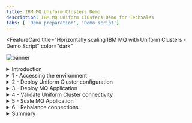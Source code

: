 ```yaml
---
title: IBM MQ Uniform Clusters Demo
description: IBM MQ Uniform Clusters Demo for TechSales
tabs: [ 'Demo preparation', 'Demo script']
---
```


<FeatureCard
  title="Horizontally scaling IBM MQ with Uniform Clusters - Demo Script"
  color="dark"
  >

![banner](./images/mq-banner.jpg)

</FeatureCard>

<span id="place1"></span>

<details>

<summary>Introduction</summary>
<br/>
We’re running a cluster of IBM MQ queue managers in Red Hat OpenShift, together with a large number of client applications putting and getting messages to them. This workload will vary over time, so we need flexibility in how we scale all of this.
<br/><br/>
Simplifying your messaging solution deployment is very important for your Operations team, but it is good for your business too. Increased business high availability can provide the difference between a satisfied customer who wants to do more business with you or a disappointed customer who is looking for an alternative option. In addition, it improves innovation, because a team that is used to quickly shipping experiments and getting back user-validated results fast, will soon find itself naturally innovating.
<br/><br/>
This demo will show how we can easily scale the number of instances of our client applications up and down, without having to reconfigure their connection details and without needing to manually distribute or load balance them.
<br/><br/>
It will also show how to quickly and easily grow the queue manager cluster – adding a new queue manager to the cluster without a complex, new, custom configuration. In this demo, we will see the Uniform Cluster capability of IBM MQ in action.
<br/><br/>
Let's get started!<br/><br/>

(Demo Slides <a href="https://github.com/ibm-integration/learninghub/blob/main/src/pages/demos/mq-techsales/files/MQUniformSlides.pptx" target="_blank" rel="noreferrer">here</a>)
<br/>
</details>

<details>
<summary>1 - Accessing the environment</summary>

<br/>

| **1.1** | **Log in to Cloud Pak for Integration** |
| :--- | :--- |
| **Narration** | Let’s see how to scale the IBM MQ cluster and client applications in OpenShift. Here we have an IBM Cloud Pak for Integration environment with IBM MQ operator installed. We have a cloud version of the product on IBM Cloud. Let me log in here.  &nbsp; &nbsp; &nbsp; &nbsp; &nbsp; &nbsp; &nbsp; &nbsp; &nbsp; &nbsp; &nbsp; &nbsp; &nbsp; &nbsp; &nbsp; &nbsp;  |
| **Action** &nbsp; 1.1.1 | Open **Cloud Pak for Integration page** and **log in** with your **username** and **password**. <br/><br/>![](images/access-env-1-1.png)<br/>|

<br/>

| **1.2** | **View the Cloud Pak for Integration instances** |
| :--- | :--- |
| **Narration** | Welcome to IBM Cloud Pak for Integration! We’re now at the home screen showing all the capabilities of the Pak, brought together in one place. Specialized integration capabilities — for API management, application integration, messaging, and more — are built on top of powerful automation services. <br/><br/>As you can see, you are able to access all the integration capabilities your team needs through a single interface.  By now, we have a basic MQ instance here. IBM MQ is a universal messaging backbone with robust connectivity for flexible and reliable messaging for applications and the integration of existing IT assets. In this demo, to scale our IBM MQ Cluster, we will create a Uniform cluster. |
| **Action** &nbsp; 1.2.1 | Show the **Instances page**. <br/><br/>![](images/new-access-env-1-2.png)<br/> |

| **1.3** | **Access OpenShift Web Console** |
| :--- | :--- |
| **Narration** | Let’s check our environment on the OpenShift Web Console. On the Installed Operators page, we can confirm that IBM MQ operator is installed. But we have only one queue manager so far. Next step is to create our Uniform Cluster in MQ. |
| **Action** &nbsp; 1.3.1 | Open the **OpenShift Web Console** and **log in**. <br/><br/>![](images/access-env-1-3-1.png)<br/>  |
| **Action** &nbsp; 1.3.2 | Open the **Operators** (A) > **Installed Operators** (B). <br/><br/>![](images/access-env-1-3-2.png)<br/>  |
| **Action** &nbsp; 1.3.3 | Open the **IBM MQ** operator. <br/><br/>![](images/access-env-1-3-3.png)<br/>  |
| **Action** &nbsp; 1.3.4 | Open the **Queue Manager** tab. <br/><br/>![](images/access-env-1-3-4.png)<br/>  |
| **Action** &nbsp; 1.3.5 | Show the queue manager available <br/><br/>![](images/access-env-1-3-5.png)<br/>  |

**[Go to top](#place1)**

</details>

<details>
<summary>2 - Deploy Uniform Cluster configuration</summary>

<br/>

| **2.1** | **Create configurations** |
| :--- | :--- |
| **Narration** | The objective of a uniform cluster deployment is that applications can be designed for scale and availability and can connect to any of the queue managers within the uniform cluster. This removes any dependency on a specific queue manager, resulting in better availability and workload balancing of messaging traffic.<br/><br/>Let’s create it now. First, we need to create our uniform cluster configurations. <br/><br/> Let's start the configuration to create a queue manager uniform cluster with two queue managers. <br/><br/> A ConfigMap with a config.ini is used by all three queue managers. This identifies which of the queue managers are going to maintain the full repository of information about the cluster. <br/><br/> Another ConfigMap holds the MQSC commands that all queue managers use to define the channel they will need to be members of the cluster. <br/><br/> Each queue manager then has it’s own ConfigMap with an additional MQSC file defining the addresses for the channels it will use to join the cluster.|
| **Action** &nbsp; 2.1.1 | On a terminal windows, **log in** on your OpenShift environment and run the command below. <br/> ```oc apply -f resources/03d-qmgr-uniform-cluster-config.yaml```|

| **2.2** | **Deploy Queue Managers** |
| :--- | :--- |
| **Narration** | Uniform clusters are a specific pattern of an IBM MQ cluster that provides a highly available and horizontally scaled small collection of queue managers. These queue managers are configured almost identically, so that an application can interact with them as a single group. This makes it easier to ensure each queue manager in the cluster is being used, by automatically ensuring application instances are spread evenly across the queue managers.<br/><br/>Now we need to create our two queue Managers. The QueueManager specifications for each of the queue managers just need to point to the ConfigMaps created earlier. Let’s do it!<br/><br/>Great, now let’s confirm the instances have been deployed successfully before moving to the next step. |
| **Action** &nbsp; 2.2.1 | Run the command below.``` oc apply -f instances/${CP4I_VER}/${OCP_TYPE}/13a-qmgr-uniform-cluster-qm1.yaml -n cp4i ``` |
| **Action** &nbsp; 2.2.2 | Run the command below.``` oc apply -f instances/${CP4I_VER}/${OCP_TYPE}/13b-qmgr-uniform-cluster-qm2.yaml -n cp4i ``` |
| **Action** &nbsp; 2.2.3 | Run the command below.``` oc get queuemanager -n cp4i ``` <br/><br/> `Note` this will take few minutes, but at the end you should get a response like this. <br/><br/>![](images/uniform-cluster-2-2-3.png)<br/>  |

| **2.3** | **Deploy NGINX to serve CCDT** |
| :--- | :--- |
| **Narration** | When one application want to connect multiple Queue Managers this can be done using Client connection channel table(CCDT). Queue managers store client connection channel information in a client channel definition table. This information includes authentication rules you have defined for channels on the queue manager. The table is updated whenever a client connection channel is defined or altered.<br/><br/> For this demo, we need to create the Client Channel Definition Table (CCDT) to be used by our application and we need to deploy a NGINX instance to serve CCDT.  <br/><br/>Voilá, the NGINX service was created to be used by our application. Now we can deploy our application. |
| **Action** &nbsp; 2.3.1 | Run the command below to create CCDT to be used by App. <br/> ``` oc apply -f resources/04a-nginx-ccdt-configmap.yaml ``` |
| **Action** &nbsp; 2.3.2 | Run the command below to deploy NGINX instance to serve CCDT. <br/> ``` oc apply -f resources/04b-nginx-deployment.yaml ``` |
| **Action** &nbsp; 2.3.3 | Confirm the instances has been deployed successfully before moving to the next step running the following command. <br/><br/>  <b>oc get pods -n cp4i \| grep nginx  </b> <br/><br/> You should get a response like this. <br/><br/>![](images/uniform-cluster-2-3-3.png)<br/>|
| **Action** &nbsp; 2.3.4 | Run the command below to create service for NGINX to be used by App. ``` oc apply -f resources/04c-nginx-service.yaml ``` |


**[Go to top](#place1)**

</details>

<details>
<summary>3 - Deploy MQ Application</summary>

<br/>

| **3.1** | **Check the Topology** |
| :--- | :--- |
| **Narration** | Now that the uniform cluster is running, we can proceed to deploy the application that will be interacting with the queue managers. <br/><br/> First, we will switch to the “Developer” perspective. In this perspective you can view the queue managers. Here you will see the tiles representing each queue manager.  |
| **Action** &nbsp; 3.1.1 | Back to the **OpenShift Web Console** page, click on the **Administrator** option (A) and select the **Developer** (B) perspective. <br/><br/>![](images/mq-app-3-1-1.png)<br/><br/>`Note` - If you see the Welcome to the Developer Perspective dialog, go ahead and close it.<br/>|
| **Action** &nbsp; 3.1.2 | Open the **Topology** page.  <br/><br/>![](images/mq-app-3-1-2.png)<br/>|
| **Action** &nbsp; 3.1.3 | Filter by **cp4i** project (A) and show the topology (B).  <br/><br/>![](images/mq-app-3-1-3.png)<br/>|

| **3.2** | **Deploy JAR file** |
| :--- | :--- |
| **Narration** | For demo purposes, we have pre-created the JMS application that will use our Queue Managers. Let's deploy it.  |
| **Action** &nbsp; 3.2.1 | Click on **+Add** on left menu. <br/><br/>![](images/mq-app-3-2-1.png)<br/>|
| **Action** &nbsp; 3.2.2 | Click on **Upload JAR file**. <br/><br/>![](images/mq-app-3-2-2.png)<br/>|
| **Action** &nbsp; 3.2.3 | Select **Browse** (A) and follow the dialogs to select the **jmsproducer-jgr-demo.jar** file (B) (check the demo preparation document about how to get the jar file).  <br/><br/>![](images/mq-app-3-2-3.png)<br/> |
| **Action** &nbsp; 3.2.4 | Scroll down and uncheck **Create a route** (A), then click **Create** button (B).  <br/><br/>![](images/mq-app-3-2-4.png)<br/>|
| **Action** &nbsp; 3.2.5 | Show the tile representing the deployment in the Topology view. <br/><br/>![](images/mq-app-3-2-5.png)<br/>|

| **3.3** | **Review Deployment** |
| :--- | :--- |
| **Narration** | Now, let’s review our application connection. From here, we can easily check the application log. Great, our application was able to connect to a queue manager and it is sending messages. |
| **Action** &nbsp; 3.3.1 | After a few second click on the tile representing the deployment to display the pod. <br/><br/>![](images/mq-app-3-3-1.png)<br/> |
| **Action** &nbsp; 3.3.2 | Click on the pod name. <br/><br/>![](images/mq-app-3-3-2.png)<br/>|
| **Action** &nbsp; 3.3.3 | In the pod page go to the **Logs** tab (1) and click **Expand** (2) to get a full view of the log. <br/><br/>![](images/mq-app-3-3-3.png)<br/> |
| **Action** &nbsp; 3.3.4 | Take your time reviewing the log, and at the bottom you will find a message saying “Sending…” confirming the application was able to connect to a queue manager and it is sending messages (A).  When done, **collapse** the log window. (B) <br/><br/>![](images/mq-app-3-3-4.png)<br/> |

**[Go to top](#place1)**

</details>

<details>
<summary>4 - Validate Uniform Cluster connectivity</summary>

<br/>

| **4.1** | **Explore the Queue Manager 2** |
| :--- | :--- |
| **Narration** | Now that the MQ application is deployed let’s check the behavior with the Uniform Cluster. Let’s open Queue Manager 2.  The pod ending with 0 is by default the active instance, let’s explore it. |
| **Action** &nbsp; 4.1.1 | Navigate back to the **Topology** page. <br/><br/>![](images/valid-uniform-4-1-1.png)<br/>|
| **Action** &nbsp; 4.1.2 | Select the tile that represent **QM02**. <br/><br/>![](images/valid-uniform-4-1-2.png)<br/>|
| **Action** &nbsp; 4.1.3 | Select the pod ending with **0** that by default is the active instance. <br/><br/>![](images/valid-uniform-4-1-3.png)<br/> |

| **4.2** | **Review connections to QM02** |
| :--- | :--- |
| **Narration** | In order to check the connection status, we will use the command “display connections” and we will filter by the MQ App name that is “MY-PRODUCER”. We will execute the command directly from the terminal in each MQ pod. <br/><br/>Right now, we don’t have any connection in this pod. But in the next step we will get a better picture on how the connections are distributed.  |
| **Action** &nbsp; 4.2.1 | Open the **Terminal** tab (A) and click **Expand** (B) <br/><br/>![](images/valid-uniform-4-2-1.png)<br/>|
| **Action** &nbsp; 4.2.2 | Enter the command below in your terminal windows (if your prefer, you can paste using the context menu) and hit enter to check how many active connections associated with our application are in this queue manager. <br/><br/> echo 'dis conn(*)' all \| runmqsc \| grep -i my  <br/> |
| **Action** &nbsp; 4.2.3 | Show that there isn't any connection in this Message queue (A). Once you are over you can **Collapse** (B) the terminal again.  <br/><br/>![](images/valid-uniform-4-2-3.png)<br/> |

| **4.3** | **Explore the Queue Manager 1** |
| :--- | :--- |
| **Narration** | Now let’s explore Queue Manager 1. Let’s repeat the same procedure as before to select the active pod. |
| **Action** &nbsp; 4.3.1 | Right click the **Topology** menu (A) and select **Open Link in New Tab** (B) to keep a window open for each queue manager since you may need to go back and forth. <br/><br/>![](images/valid-uniform-4-3-1.png)<br/> |
| **Action** &nbsp; 4.3.2 | Select the tile that represent **QM01**. <br/><br/>![](images/valid-uniform-4-3-2.png)<br/>|
| **Action** &nbsp; 4.3.3 | Select the pod ending with **0**. <br/><br/>![](images/valid-uniform-4-3-3.png)<br/>|

| **4.4** | **Review connections to QM01** |
| :--- | :--- |
| **Narration** | Now let’s check the connection status in this MQ pod. <br/><br/>This time we see a couple of active connections, proving that the application we deployed is connected to the cluster. |
| **Action** &nbsp; 4.4.1 | Open the **Terminal** tab (A) and click **Expand** (B) <br/><br/>![](images/valid-uniform-4-4-1.png)<br/>|
| **Action** &nbsp; 4.4.2 | Enter the command below in your terminal windows (if your prefer, you can paste using the context menu) and hit enter to check how many active connections associated with our application are in this queue manager.<br/><br/> echo 'dis conn(*)' all \| runmqsc \| grep -i my <br/> |
| **Action** &nbsp; 4.4.3 | Show the **connections** available (A). Once you are over you can **Collapse** (B) the terminal again. <br/><br/>![](images/valid-uniform-4-4-3.png) <br/><br/> `Note` - In your case the result could potentially be the opposite since we have no affinity defined and the application will connect to any queue manager, but since we only have one instance there will only be a connection to one queue manager at a time. |

**[Go to top](#place1)**

</details>

<details>
<summary>5 - Scale MQ Application</summary>

<br/>

| **5.1** | **Increase the number of instances** |
| :--- | :--- |
| **Narration** | At the moment, our application is running in a single pod and therefore it is only connected to one of the queue managers, but what if the workload increases and I need to scale my app. Let’s simulate the scenario and see how the connections are distributed. <br/><br/>Let’s explore the Deployments view of our application. Here we can see there is only one pod. Let’s increase it to have two instances. |
| **Action** &nbsp; 5.1.1 | Right click on the **RedHat OpenShift logo** (A) and select **Open Link in New Tab** (B) to keep a window open. <br/><br/>![](images/rebalance-connec-5-1-1.png)<br/> |
| **Action** &nbsp; 5.1.2 | Change to **Administrator** perspective. <br/><br/>![](images/rebalance-connec-5-1-2.png)<br/>|
| **Action** &nbsp; 5.1.3 | Open the **Workloads** menu (A) and select **Deployments** (B). <br/><br/>![](images/rebalance-connec-5-1-3.png)<br/>|
| **Action** &nbsp; 5.1.4 | Check that you are on **cp4i** project (A). Click on the **jmsproducer** deployment (B). <br/><br/>![](images/rebalance-connec-5-1-4.png)<br/> |
| **Action** &nbsp; 5.1.5 | Click on the **arrow up** icon to increase the number of instances to **two**.  <br/><br/>![](images/rebalance-connec-5-1-5.png)<br/> |
| **Action** &nbsp; 5.1.6 | Wait a few seconds. After a moment you will see the number of pods is updated to two. <br/><br/>![](images/rebalance-connec-5-1-6.png)<br/> |


| **5.2** | **Review connectivity** |
| :--- | :--- |
| **Narration** | Now, let’s check how many connections we have per queue manager. This time we should see that each queue manager has a couple of connections. |
| **Action** &nbsp; 5.2.1 | Back to the **MQ1 browser tab**, refresh the terminal page and enter the command below again and press **enter**. <br/><br/> echo 'dis conn(*)' all \| runmqsc \| grep -i my  <br/> |
| **Action** &nbsp; 5.2.2 | Show that you have **multiple connections** in **MQ1**. <br/><br/>![](images/rebalance-connec-5-2-2.png)<br/>|
| **Action** &nbsp; 5.2.3 | Back to the **MQ2 browser tab**, enter the command below again and press **enter**. <br/><br/> echo 'dis conn(*)' all \| runmqsc \| grep -i my  <br/> |
| **Action** &nbsp; 5.2.4 | Show that you have **multiple connections** in **MQ2**. <br/><br/>![](images/rebalance-connec-5-2-4.png)<br/>|

**[Go to top](#place1)**

</details>

<details>
<summary>6 - Rebalance connections</summary>

<br/>

| **6.1** | ** Delete Queue Manager** |
| :--- | :--- |
| **Narration** | We observed how each instance will connect to a different queue manager trying to keep a homogenous distribution, but what would happen if one of the queue managers goes down? Let’s find out. <br/><br/>Let’s check our queue managers in the installed operators’ page. <br/><br/>We could kill one of the active pods for any of the queue managers, but since we have configured Native HA, one of the standby instances will take over and at the end, each queue manager will keep a couple of connections, so in this case we will go ahead and fully delete the queue manager. |
| **Action** &nbsp; 6.1.1 | Back to the Administrator perspective browser tab, on the left navigator, open the **Operators** (A) > **Installed Operators** (B) menu. <br/><br/>![](images/rebalance-connec-6-1-1.png)<br/> |
| **Action** &nbsp; 6.1.2 | Navigate to the **IBM MQ** Operator again. <br/><br/>![](images/rebalance-connec-6-1-2.png)<br/> |
| **Action** &nbsp; 6.1.3 | Open the **Queue Manager** tab. <br/><br/>![](images/rebalance-connec-6-1-3.png)<br/> |
| **Action** &nbsp; 6.1.4 | Click on the hamburger **menu** for QM02 (A) and select **Delete Queue Manager** (B). <br/><br/>![](images/rebalance-connec-6-1-4.png)<br/>|
| **Action** &nbsp; 6.1.5 | Click the **Delete** button on the warning dialog to confirm you want to delete the queue manager. <br/><br/>![](images/rebalance-connec-6-1-5.png)<br/> |

| **6.2** | **Review connectivity ** |
| :--- | :--- |
| **Narration** | If we try to navigate back to the active pod for queue manager 2, we will get an error message since the queue manager and therefore its pods have been deleted already. <br/><br/>However, if we navigate to the active pod for queue manager one and submit the command to check the number of active connections, we will see all the connections are directed to the active queue manager assuring the client application can continue sending messages. |
| **Action** &nbsp; 6.2.1 | Back to the **MQ2 browser tab**, show the error message: “**404**”. <br/><br/>![](images/rebalance-connec-6-2-1.png)<br/>|
| **Action** &nbsp; 6.2.2 | Back to the **MQ1 browser tab**, refresh the terminal page and enter the command below again and press **enter**. <br/><br/>  echo 'dis conn(*)' all \| runmqsc \| grep -i my <br/>  |
| **Action** &nbsp; 6.2.3 | Show that you have **all the connections** now in **MQ1**. <br/><br/>![](images/rebalance-connec-6-2-3.png)<br/> |

| **6.3** | **Recreate Queue Manager 2** |
| :--- | :--- |
| **Narration** | Now let’s recreate Queue Manager 2. For this demo, we will recreate using the Command Line Interface, but in a production environment, we can use a gitOps approach. |
| **Action** &nbsp; 6.3.1 | Run the command below.<br/><br/> ``` oc apply -f instances/${CP4I_VER}/${OCP_TYPE}/13b-qmgr-uniform-cluster-qm2.yaml -n cp4i ``` |
| **Action** &nbsp; 6.3.2 | Run the command below.<br/><br/> ``` oc get queuemanager -n cp4i ``` <br/><br/>`Note` this will take few minutes, but at the end you should get a response like this. <br/><br/>![](images/rebalance-connec-6-3-2.png)<br/> |
| **Action** &nbsp; 6.3.3 | Back to OpenShift Console browser tab with the Administrator profile, on the IBM MQ operator on the Queue Manager tab, check the new Queue Manager is ready. <br/><br/>![](images/rebalance-connec-6-3-3.png)<br/> |

| **6.4** | **Review the final scenario** |
| :--- | :--- |
| **Narration** | Once we confirm both queue managers are up and running, we can go back to the terminal of the active pod for each queue manager to check the number of active connections. <br/><br/> And a similar behavior would happen if additional queue managers were added to the uniform cluster. The connection would be rebalanced providing a way to scale horizontally. <br/><br/> Great! Here, we have arrived at the conclusion of our demonstration. |
| **Action** &nbsp; 6.4.1 | Back to the **MQ1 browser tab**, refresh the terminal page and enter the command below again and press **enter**. <br/><br/>  echo 'dis conn(*)' all \| runmqsc \| grep -i my <br/>|
| **Action** &nbsp; 6.4.2 | Show that you have **multiple connections** in **MQ1** (not all connections as presented in the previous section).  <br/><br/>![](images/rebalance-connec-6-4-2.png)<br/>|
| **Action** &nbsp; 6.4.3 | Back to the **MQ2 browser tab**, you need to reopen the MQ2 pod0 terminal page. Enter the command below again and press enter.<br/><br/> echo 'dis conn(*)' all \| runmqsc \| grep -i my <br/>|
| **Action** &nbsp; 6.4.4 | Show that you have **multiple connections** in **MQ2** again. <br/><br/>![](images/rebalance-connec-6-4-4.png)<br/>|

**[Go to top](#place1)**

</details>

<details>
<summary>Summary</summary>

<br/>
Let’s summarize what we’ve done today.
<br/><br/>
In the demo we:  accessed the Cloud Pak for Integration environment and explored the IBM MQ capabilities; deployed an uniform cluster; deployed an MQ Application; validated the uniform cluster connectivity; scaled the MQ application and rebalanced the connections.
<br/><br/>
From an operations perspective, we showed how we can easily scale the number of instances of your client applications up and down, without having to reconfigure their connection details and without needing to manually distribute or load balance them.
<br/><br/>
And here we demonstrated how to quickly and easily grow the queue manager cluster – adding a new queue manager to the cluster without complex configuration.
<br/><br/>
Thank you for your attention.
<br/>

**[Go to top](#place1)**

</details>

